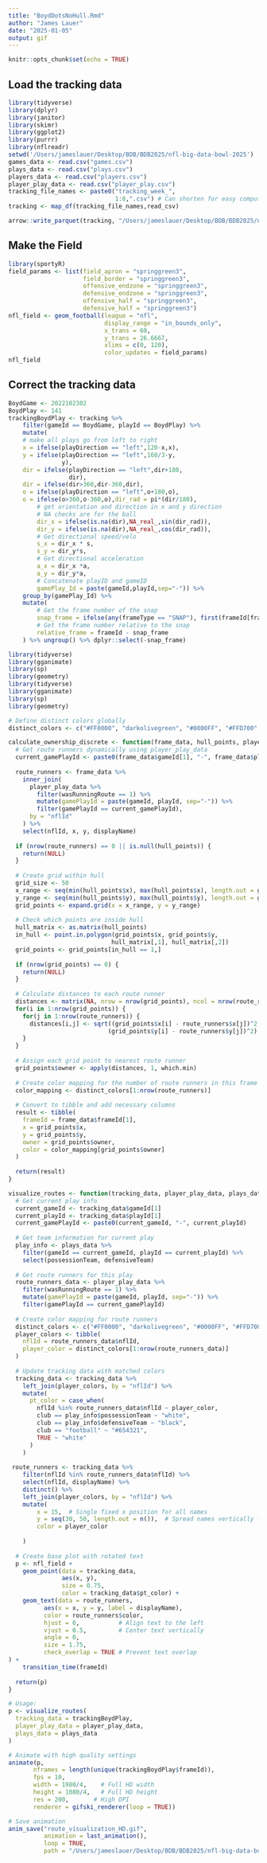 ```yaml
---
title: "BoydDotsNoHull.Rmd"
author: "James Lauer"
date: "2025-01-05"
output: gif
---
```


```r
knitr::opts_chunk$set(echo = TRUE)
```

## Load the tracking data
```r
library(tidyverse)
library(dplyr)
library(janitor)
library(skimr)
library(ggplot2)
library(purrr)
library(nflreadr)
setwd('/Users/jameslauer/Desktop/BDB/BDB2025/nfl-big-data-bowl-2025')
games_data <- read.csv("games.csv")
plays_data <- read.csv("plays.csv")
players_data <- read.csv("players.csv")
player_play_data <- read.csv("player_play.csv")
tracking_file_names <- paste0("tracking_week_",
                              1:8,".csv") # Can shorten for easy compute
tracking <- map_df(tracking_file_names,read_csv)
```
```r
arrow::write_parquet(tracking, "/Users/jameslauer/Desktop/BDB/BDB2025/nfl-big-data-bowl-2025/tracking.parquet")
```

## Make the Field
```r
library(sportyR)
field_params <- list(field_apron = "springgreen3",
                     field_border = "springgreen3",
                     offensive_endzone = "springgreen3",
                     defensive_endzone = "springgreen3",
                     offensive_half = "springgreen3",
                     defensive_half = "springgreen3")
nfl_field <- geom_football(league = "nfl",
                           display_range = "in_bounds_only",
                           x_trans = 60,
                           y_trans = 26.6667,
                           xlims = c(0, 120),
                           color_updates = field_params)
nfl_field


```


## Correct the tracking data
```r
BoydGame <- 2022102302
BoydPlay <- 141
trackingBoydPlay <- tracking %>% 
    filter(gameId == BoydGame, playId == BoydPlay) %>%
    mutate(
    # make all plays go from left to right
    x = ifelse(playDirection == "left",120-x,x),
    y = ifelse(playDirection == "left",160/3-y,
               y),
    dir = ifelse(playDirection == "left",dir+180,
                 dir),
    dir = ifelse(dir>360,dir-360,dir),
    o = ifelse(playDirection == "left",o+180,o),
    o = ifelse(o>360,o-360,o),dir_rad = pi*(dir/180),
        # get orientation and direction in x and y direction
        # NA checks are for the ball
        dir_x = ifelse(is.na(dir),NA_real_,sin(dir_rad)),
        dir_y = ifelse(is.na(dir),NA_real_,cos(dir_rad)),
        # Get directional speed/velo
        s_x = dir_x * s,
        s_y = dir_y*s,
        # Get directional acceleration
        a_x = dir_x *a,
        a_y = dir_y*a,
        # Concatenate playID and gameID
        gamePlay_Id = paste(gameId,playId,sep="-")) %>% 
    group_by(gamePlay_Id) %>%
    mutate(
        # Get the frame number of the snap
        snap_frame = ifelse(any(frameType == "SNAP"), first(frameId[frameType == "SNAP"]), NA),
        # Get the frame number relative to the snap
        relative_frame = frameId - snap_frame
    ) %>% ungroup() %>% dplyr::select(-snap_frame)


```

```r
library(tidyverse)
library(gganimate)
library(sp)
library(geometry)
library(tidyverse)
library(gganimate)
library(sp)
library(geometry)

# Define distinct colors globally
distinct_colors <- c("#FF0000", "darkolivegreen", "#0000FF", "#FFD700", "purple", "darkorange")

calculate_ownership_discrete <- function(frame_data, hull_points, player_play_data) {
  # Get route runners dynamically using player_play_data
  current_gamePlayId <- paste0(frame_data$gameId[1], "-", frame_data$playId[1])
  
  route_runners <- frame_data %>%
    inner_join(
      player_play_data %>%
        filter(wasRunningRoute == 1) %>%
        mutate(gamePlayId = paste(gameId, playId, sep="-")) %>%
        filter(gamePlayId == current_gamePlayId),
      by = "nflId"
    ) %>%
    select(nflId, x, y, displayName)
  
  if (nrow(route_runners) == 0 || is.null(hull_points)) {
    return(NULL)
  }
  
  # Create grid within hull
  grid_size <- 50
  x_range <- seq(min(hull_points$x), max(hull_points$x), length.out = grid_size)
  y_range <- seq(min(hull_points$y), max(hull_points$y), length.out = grid_size)
  grid_points <- expand.grid(x = x_range, y = y_range)
  
  # Check which points are inside hull
  hull_matrix <- as.matrix(hull_points)
  in_hull <- point.in.polygon(grid_points$x, grid_points$y,
                             hull_matrix[,1], hull_matrix[,2])
  grid_points <- grid_points[in_hull == 1,]
  
  if (nrow(grid_points) == 0) {
    return(NULL)
  }
  
  # Calculate distances to each route runner
  distances <- matrix(NA, nrow = nrow(grid_points), ncol = nrow(route_runners))
  for(i in 1:nrow(grid_points)) {
    for(j in 1:nrow(route_runners)) {
      distances[i,j] <- sqrt((grid_points$x[i] - route_runners$x[j])^2 + 
                            (grid_points$y[i] - route_runners$y[j])^2)
    }
  }
  
  # Assign each grid point to nearest route runner
  grid_points$owner <- apply(distances, 1, which.min)
  
  # Create color mapping for the number of route runners in this frame
  color_mapping <- distinct_colors[1:nrow(route_runners)]
  
  # Convert to tibble and add necessary columns
  result <- tibble(
    frameId = frame_data$frameId[1],
    x = grid_points$x,
    y = grid_points$y,
    owner = grid_points$owner,
    color = color_mapping[grid_points$owner]
  )
  
  return(result)
}


```


```r
visualize_routes <- function(tracking_data, player_play_data, plays_data) {
  # Get current play info
  current_gameId <- tracking_data$gameId[1]
  current_playId <- tracking_data$playId[1]
  current_gamePlayId <- paste0(current_gameId, "-", current_playId)
  
  # Get team information for current play
  play_info <- plays_data %>%
    filter(gameId == current_gameId, playId == current_playId) %>%
    select(possessionTeam, defensiveTeam)
  
  # Get route runners for this play
  route_runners_data <- player_play_data %>%
    filter(wasRunningRoute == 1) %>%
    mutate(gamePlayId = paste(gameId, playId, sep="-")) %>%
    filter(gamePlayId == current_gamePlayId)
  
  # Create color mapping for route runners
  distinct_colors <- c("#FF0000", "darkolivegreen", "#0000FF", "#FFD700", "purple", "darkorange")
  player_colors <- tibble(
    nflId = route_runners_data$nflId,
    player_color = distinct_colors[1:nrow(route_runners_data)]
  )
  
  # Update tracking data with matched colors
  tracking_data <- tracking_data %>%
    left_join(player_colors, by = "nflId") %>%
    mutate(
      pt_color = case_when(
        nflId %in% route_runners_data$nflId ~ player_color,
        club == play_info$possessionTeam ~ "white",
        club == play_info$defensiveTeam ~ "black",
        club == "football" ~ "#654321",
        TRUE ~ "white"
      )
    )
  
 route_runners <- tracking_data %>%
    filter(nflId %in% route_runners_data$nflId) %>%
    select(nflId, displayName) %>%
    distinct() %>%
    left_join(player_colors, by = "nflId") %>%
    mutate(
        x = 15,  # Single fixed x position for all names
        y = seq(30, 50, length.out = n()),  # Spread names vertically from 40 to 48 yards
        color = player_color
    
    )
  
  # Create base plot with rotated text
  p <- nfl_field +
    geom_point(data = tracking_data,
               aes(x, y),
               size = 0.75,
               color = tracking_data$pt_color) +
    geom_text(data = route_runners,
          aes(x = x, y = y, label = displayName),
          color = route_runners$color,
          hjust = 0,           # Align text to the left
          vjust = 0.5,         # Center text vertically
          angle = 0,
          size = 1.75,
          check_overlap = TRUE # Prevent text overlap
) +
    transition_time(frameId)
  
  return(p)
}

# Usage:
p <- visualize_routes(
  tracking_data = trackingBoydPlay,
  player_play_data = player_play_data,
  plays_data = plays_data
)

# Animate with high quality settings
animate(p, 
       nframes = length(unique(trackingBoydPlay$frameId)),
       fps = 10,
       width = 1980/4,    # Full HD width
       height = 1080/4,   # Full HD height
       res = 200,       # High DPI
       renderer = gifski_renderer(loop = TRUE))

# Save animation
anim_save("route_visualization_HD.gif", 
          animation = last_animation(),
          loop = TRUE,
          path = "/Users/jameslauer/Desktop/BDB/BDB2025/nfl-big-data-bowl-2025/")
```

